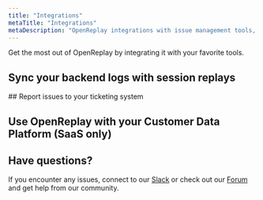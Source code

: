 ```yaml
---
title: "Integrations"
metaTitle: "Integrations"
metaDescription: "OpenReplay integrations with issue management tools, backend logging tools, ticketing systems and customer data platforms."
---
```


Get the most out of OpenReplay by integrating it with your favorite tools.

## Sync your backend logs with session replays
<div class="card">
<div class="grid grid-cols-2 md:grid-cols-4 gap-3">
    <IconText title="Dynatrace" url="/integrations/dynatrace" />
    <IconText title="Datadog" url="/integrations/datadog" />
    <IconText title="Sentry" url="/integrations/sentry" />
    <IconText title="Elasticsearch" url="/integrations/elastic" />

</div>
</div>
## Report issues to your ticketing system
<div class="card">
<div class="grid grid-cols-2 md:grid-cols-4 gap-3">
    <IconText title="Jira" url="/integrations/jira" />
	<IconText title="Zendesk" url="/integrations/zendesk"/>
    <IconText title="GitHub" url="/integrations/github" />
    <IconText title="Slack" url="/integrations/slack" />
    <IconText title="Teams" url="/integrations/msteams" />
</div>
</div>

## Use OpenReplay with your Customer Data Platform (SaaS only)
<div class="card">
<div class="grid grid-cols-1 md:grid-cols-2 lg:grid-cols-4 gap-3">
    <IconText title="Segment" url="/integrations/segment" />
</div>
</div>

## Have questions?

If you encounter any issues, connect to our [Slack](https://slack.openreplay.com) or check out our [Forum](https://forum.openreplay.com) and get help from our community.
